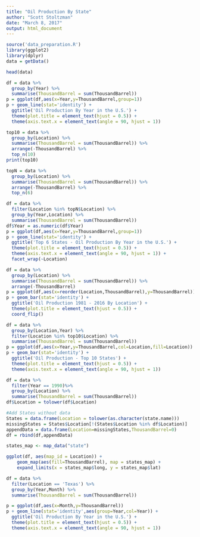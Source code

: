 ```yaml
---
title: "Oil Production By State"
author: "Scott Stoltzman"
date: "March 8, 2017"
output: html_document
---
```


```r
source('data_preparation.R')
library(ggplot2)
library(dplyr)
data = getData()
```

```r
head(data)
```


```r
df = data %>% 
  group_by(Year) %>%
  summarise(ThousandBarrel = sum(ThousandBarrel))
p = ggplot(df,aes(x=Year,y=ThousandBarrel,group=1))
p + geom_line(stat='identity') + 
  ggtitle('Oil Production By Year in the U.S.') + 
  theme(plot.title = element_text(hjust = 0.5)) + 
  theme(axis.text.x = element_text(angle = 90, hjust = 1))
```


```r
top10 = data %>%
  group_by(Location) %>%
  summarise(ThousandBarrel = sum(ThousandBarrel)) %>%
  arrange(-ThousandBarrel) %>%
  top_n(10)
print(top10)
```



```r
topN = data %>%
  group_by(Location) %>%
  summarise(ThousandBarrel = sum(ThousandBarrel)) %>%
  arrange(-ThousandBarrel) %>%
  top_n(6)

df = data %>%
  filter(Location %in% topN$Location) %>%
  group_by(Year,Location) %>%
  summarise(ThousandBarrel = sum(ThousandBarrel))
df$Year = as.numeric(df$Year)
p = ggplot(df,aes(x=Year,y=ThousandBarrel,group=1))
p + geom_line(stat='identity') + 
  ggtitle('Top 6 States - Oil Production By Year in the U.S.') + 
  theme(plot.title = element_text(hjust = 0.5)) + 
  theme(axis.text.x = element_text(angle = 90, hjust = 1)) + 
  facet_wrap(~Location)

```




```r
df = data %>% 
  group_by(Location) %>%
  summarise(ThousandBarrel = sum(ThousandBarrel)) %>%
  arrange(-ThousandBarrel)
p = ggplot(df,aes(x=reorder(Location,ThousandBarrel),y=ThousandBarrel))
p + geom_bar(stat='identity') + 
  ggtitle('Oil Production 1981 - 2016 By Location') + 
  theme(plot.title = element_text(hjust = 0.5)) + 
  coord_flip()
```





```r
df = data %>% 
  group_by(Location,Year) %>%
  filter(Location %in% top10$Location) %>%
  summarise(ThousandBarrel = sum(ThousandBarrel)) 
p = ggplot(df,aes(x=Year,y=ThousandBarrel,col=Location,fill=Location))
p + geom_bar(stat='identity') + 
  ggtitle('Oil Production - Top 10 States') + 
  theme(plot.title = element_text(hjust = 0.5)) + 
  theme(axis.text.x = element_text(angle = 90, hjust = 1))
```



```r
df = data %>%
  filter(Year == 1990)%>%
  group_by(Location) %>%
  summarise(ThousandBarrel = sum(ThousandBarrel))
df$Location = tolower(df$Location)

#Add States without data
States = data.frame(Location = tolower(as.character(state.name)))
missingStates = States$Location[!(States$Location %in% df$Location)]
appendData = data.frame(Location=missingStates,ThousandBarrel=0)
df = rbind(df,appendData)

states_map <- map_data("state")

ggplot(df, aes(map_id = Location)) + 
    geom_map(aes(fill=ThousandBarrel), map = states_map) +
    expand_limits(x = states_map$long, y = states_map$lat)

```


```r
df = data %>% 
  filter(Location == 'Texas') %>%
  group_by(Year,Month) %>%
  summarise(ThousandBarrel = sum(ThousandBarrel))

p = ggplot(df,aes(x=Month,y=ThousandBarrel))
p + geom_line(stat='identity',aes(group=Year,col=Year)) + 
  ggtitle('Oil Production By Year in the U.S.') + 
  theme(plot.title = element_text(hjust = 0.5)) + 
  theme(axis.text.x = element_text(angle = 90, hjust = 1))
```
